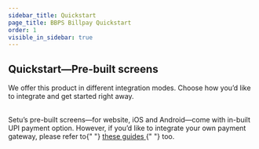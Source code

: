 ```yaml
---
sidebar_title: Quickstart
page_title: BBPS Billpay Quickstart
order: 1
visible_in_sidebar: true
---
```


## Quickstart—Pre-built screens

We offer this product in different integration modes. Choose how you’d like to integrate and get started right away.

<NestedEndpoints />

<br/>

<Callout type="highlight">
  Setu’s pre-built screens—for website, iOS and Android—come with in-built UPI
  payment option. However, if you’d like to integrate your own payment gateway,
  please refer to{" "}
  <a href="/payments/billpay/custom-payment" target="_blank">
    these guides
  </a>{" "}
  too.
</Callout>